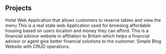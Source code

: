 ## Projects

<ProjectCard title="Red Arc" link="https://github.com/BrianMwas/RedArc" bg="linear-gradient(to right, #D4145A 0%, #FBB03B 100%)">
    Hotel Web Application that allows customers to reserve tables and view the menu
</ProjectCard>

<ProjectCard title="Shade Tree" link="https://github.com/BrianMwas/ShadeTree" bg="linear-gradient(to right, #D4145A 0%, #FBB03B 100%)">
    This is a real state web Application used for browsing affordable housing based on users location and money they can afford.
</ProjectCard>

<ProjectCard title="FinAdv" link="https://github.com/BrianMwas/FinAd" bg="linear-gradient(to right, #D4145A 0%, #FBB03B 100%)">
    This is a financial advisor website in affiliation to Britam which helps a financial advisor or agent give better financial solutions to the customer.
</ProjectCard>

<ProjectCard title="Red Arc" link="https://github.com/BrianMwas/PitchBlend" bg="linear-gradient(to right, #D4145A 0%, #FBB03B 100%)">
    Simple Blog Website with CRUD operations.
</ProjectCard>
